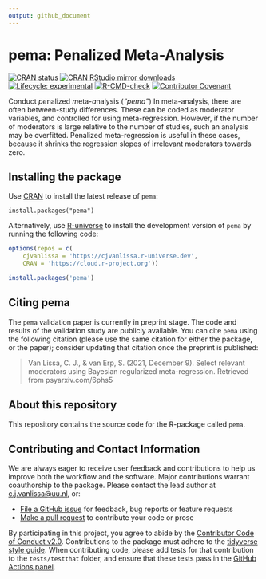 ```yaml
---
output: github_document
---
```


# pema: Penalized Meta-Analysis <!--a href='https://osf.io/zcvbs/'><img src='https://github.com/cjvanlissa/pema/raw/master/docs/pema_icon.png' align="right" height="139" /></a-->

[![CRAN status](https://www.r-pkg.org/badges/version/pema)](https://CRAN.R-project.org/package=pema)
[![CRAN RStudio mirror downloads](https://cranlogs.r-pkg.org/badges/grand-total/pema?color=blue)](https://r-pkg.org/pkg/pema)
[![Lifecycle: experimental](https://img.shields.io/badge/lifecycle-experimental-orange.svg)](https://lifecycle.r-lib.org/articles/stages.html#experimental)
[![R-CMD-check](https://github.com/cjvanlissa/pema/workflows/R-CMD-check/badge.svg)](https://github.com/cjvanlissa/pema/actions)
<!-- [![R-CMD-check](https://github.com/cjvanlissa/pema/workflows/R-CMD-check/badge.svg)](https://github.com/cjvanlissa/pema/actions) -->
<!-- [![codecov](https://codecov.io/gh/cjvanlissa/pema/branch/master/graph/badge.svg?token=7S9XKDRT4M)](https://codecov.io/gh/cjvanlissa/pema) -->
[![Contributor Covenant](https://img.shields.io/badge/Contributor%20Covenant-v2.0%20adopted-ff69b4.svg)](https://www.contributor-covenant.org/version/2/0/code_of_conduct.html)
<!-- [![CII Best Practices](https://bestpractices.coreinfrastructure.org/projects/3969/badge)](https://bestpractices.coreinfrastructure.org/projects/3969) -->
<!--[![DOI](http://joss.theoj.org/papers/10.21105/joss.00978/status.svg)](https://doi.org/10.21105/joss.00978)-->

Conduct *pe*nalized *m*eta-*a*nalysis (*"pema"*) In meta-analysis, there are
often between-study differences. These can be coded as moderator variables,
and controlled for using meta-regression. However, if the number of
moderators is large relative to the number of studies, such an analysis may
be overfitted. Penalized meta-regression is useful in these cases, because
it shrinks the regression slopes of irrelevant moderators towards zero.

<!-- ## Where do I start? -->

<!-- For most users, the recommended starting point is to [read the paper](https://osf.io/zcvbs/), currently in press in [Data Science](https://content.iospress.com/journals/data-science/Pre-press/Pre-press), -->
<!-- which introduces the pema workflow, explains the underlying tools, and illustrates how the `pema` package can be used to create a new project that follows the workflow. -->


## Installing the package

Use [CRAN](https://CRAN.R-project.org/package=pema) to install the latest release of `pema`:

```
install.packages("pema")
```

Alternatively, use [R-universe](https://cjvanlissa.r-universe.dev) to install the development version of `pema`
by running the following code:

``` r
options(repos = c(
    cjvanlissa = 'https://cjvanlissa.r-universe.dev',
    CRAN = 'https://cloud.r-project.org'))

install.packages('pema')
```

## Citing pema

The `pema` validation paper is currently in preprint stage.
The code and results of the validation study are publicly available.
You can cite `pema` using the following citation (please use the same citation for either the package, or the paper); consider updating that citation once the preprint is published:

> Van Lissa, C. J., & van Erp, S. (2021, December 9). Select relevant moderators using Bayesian regularized meta-regression. Retrieved from psyarxiv.com/6phs5

## About this repository

This repository contains the source code for the R-package called `pema`.

## Contributing and Contact Information

We are always eager to receive user feedback and contributions to help us improve both the workflow and the software. Major contributions warrant coauthorship to the package. Please contact the lead author at [c.j.vanlissa@uu.nl](mailto:c.j.vanlissa@uu.nl), or:

  - [File a GitHub issue](https://github.com/cjvanlissa/pema) for feedback, bug reports or feature requests
  - [Make a pull request](https://github.com/cjvanlissa/pema/pulls) to contribute your code or prose

By participating in this project, you agree to abide by the [Contributor
Code of Conduct v2.0](https://www.contributor-covenant.org/). Contributions to the package must adhere to the [tidyverse style guide](https://style.tidyverse.org/). When contributing code, please add tests for that contribution to the `tests/testthat` folder, and ensure that these tests pass in the [GitHub Actions panel](https://github.com/cjvanlissa/pema/actions/workflows/R-CMD-check).
